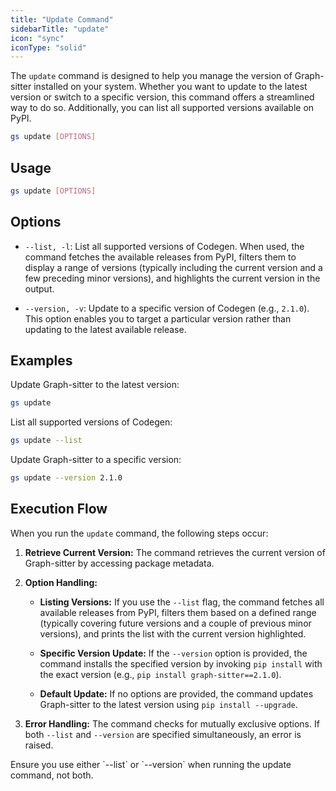 ```yaml
---
title: "Update Command"
sidebarTitle: "update"
icon: "sync"
iconType: "solid"
---
```


The `update` command is designed to help you manage the version of Graph-sitter installed on your system. Whether you want to update to the latest version or switch to a specific version, this command offers a streamlined way to do so. Additionally, you can list all supported versions available on PyPI.

```bash
gs update [OPTIONS]
```

## Usage

```bash
gs update [OPTIONS]
```

## Options

- `--list, -l`: List all supported versions of Codegen.
  When used, the command fetches the available releases from PyPI, filters them to display a range of versions (typically including the current version and a few preceding minor versions), and highlights the current version in the output.

- `--version, -v`: Update to a specific version of Codegen (e.g., `2.1.0`).
  This option enables you to target a particular version rather than updating to the latest available release.

## Examples

Update Graph-sitter to the latest version:
```bash
gs update
```

List all supported versions of Codegen:
```bash
gs update --list
```

Update Graph-sitter to a specific version:
```bash
gs update --version 2.1.0
```

## Execution Flow

When you run the `update` command, the following steps occur:

1. **Retrieve Current Version:**
   The command retrieves the current version of Graph-sitter by accessing package metadata.

2. **Option Handling:**
   - **Listing Versions:**
     If you use the `--list` flag, the command fetches all available releases from PyPI, filters them based on a defined range (typically covering future versions and a couple of previous minor versions), and prints the list with the current version highlighted.

   - **Specific Version Update:**
     If the `--version` option is provided, the command installs the specified version by invoking `pip install` with the exact version (e.g., `pip install graph-sitter==2.1.0`).

   - **Default Update:**
     If no options are provided, the command updates Graph-sitter to the latest version using `pip install --upgrade`.

3. **Error Handling:**
   The command checks for mutually exclusive options. If both `--list` and `--version` are specified simultaneously, an error is raised.

<Note>
Ensure you use either `--list` or `--version` when running the update command, not both.
</Note>